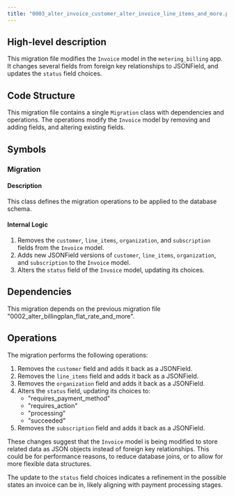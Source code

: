 ```yaml
---
title: "0003_alter_invoice_customer_alter_invoice_line_items_and_more.py"
---
```


## High-level description
This migration file modifies the `Invoice` model in the `metering_billing` app. It changes several fields from foreign key relationships to JSONField, and updates the `status` field choices.

## Code Structure
This migration file contains a single `Migration` class with dependencies and operations. The operations modify the `Invoice` model by removing and adding fields, and altering existing fields.

## Symbols

### Migration
#### Description
This class defines the migration operations to be applied to the database schema.

#### Internal Logic
1. Removes the `customer`, `line_items`, `organization`, and `subscription` fields from the `Invoice` model.
2. Adds new JSONField versions of `customer`, `line_items`, `organization`, and `subscription` to the `Invoice` model.
3. Alters the `status` field of the `Invoice` model, updating its choices.

## Dependencies
This migration depends on the previous migration file "0002_alter_billingplan_flat_rate_and_more".

## Operations
The migration performs the following operations:

1. Removes the `customer` field and adds it back as a JSONField.
2. Removes the `line_items` field and adds it back as a JSONField.
3. Removes the `organization` field and adds it back as a JSONField.
4. Alters the `status` field, updating its choices to:
   - "requires_payment_method"
   - "requires_action"
   - "processing"
   - "succeeded"
5. Removes the `subscription` field and adds it back as a JSONField.

These changes suggest that the `Invoice` model is being modified to store related data as JSON objects instead of foreign key relationships. This could be for performance reasons, to reduce database joins, or to allow for more flexible data structures.

The update to the `status` field choices indicates a refinement in the possible states an invoice can be in, likely aligning with payment processing stages.